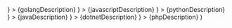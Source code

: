   <CardGroup cols={3}>
    <Card
      title="Go"
      href={golangUrl}
      icon={
        <svg width="40" height="40" viewBox="0 0 512 192" xmlns="http://www.w3.org/2000/svg">
          <path fill="#00ACD7" d="m292.533 13.295l1.124.75c13.212 8.725 22.685 20.691 28.917 35.15c1.496 2.243.499 3.49-2.493 4.237l-5.063 1.296c-11.447 2.949-20.53 5.429-31.827 8.378l-6.443 1.678c-2.32.574-2.96.333-5.428-2.477l-.348-.399c-3.519-3.988-6.155-6.652-10.817-9.03l-.899-.443c-15.705-7.727-30.911-5.484-45.12 3.74c-16.952 10.968-25.677 27.172-25.428 47.364c.25 19.942 13.96 36.395 33.654 39.137c16.951 2.244 31.16-3.739 42.378-16.452c2.244-2.743 4.238-5.734 6.73-9.224h-48.11c-5.235 0-6.481-3.24-4.736-7.478l.864-2.035c3.204-7.454 8.173-18.168 11.4-24.294l.704-1.319c.862-1.494 2.612-3.513 5.977-3.513h80.224c3.603-11.415 9.449-22.201 17.246-32.407c18.198-23.931 40.135-36.396 69.8-41.63c25.427-4.488 49.359-1.995 71.046 12.713c19.694 13.461 31.909 31.66 35.15 55.59c4.237 33.654-5.485 61.075-28.668 84.508c-16.453 16.702-36.645 27.172-59.829 31.908c-6.73 1.247-13.461 1.496-19.942 2.244c-22.685-.499-43.376-6.98-60.826-21.937c-12.273-10.61-20.727-23.648-24.928-38.828a104.937 104.937 0 0 1-10.47 16.89c-17.949 23.683-41.381 38.39-71.046 42.38c-24.43 3.24-47.115-1.497-67.058-16.454c-18.447-13.96-28.917-32.407-31.66-55.34c-3.24-27.173 4.737-51.603 21.19-73.041c17.7-23.184 41.132-37.891 69.8-43.126c22.999-4.16 45.037-1.595 64.936 11.464ZM411.12 49.017l-.798.178c-23.183 5.235-38.14 19.942-43.624 43.375c-4.488 19.444 4.985 39.138 22.934 47.115c13.71 5.983 27.421 5.235 40.633-1.496c19.694-10.22 30.413-26.175 31.66-47.613c-.25-3.24-.25-5.734-.749-8.227c-4.436-24.401-26.664-38.324-50.056-33.332ZM116.416 94.564c.997 0 1.496.748 1.496 1.745l-.499 5.983c0 .997-.997 1.745-1.745 1.745l-54.344-.249c-.997 0-1.246-.748-.748-1.496l3.49-6.232c.499-.748 1.496-1.496 2.493-1.496h49.857ZM121.9 71.63c.997 0 1.496.748 1.247 1.496l-1.995 5.983c-.249.997-1.246 1.495-2.243 1.495l-117.912.25c-.997 0-1.246-.499-.748-1.247l5.235-6.73c.499-.748 1.745-1.247 2.742-1.247H121.9Zm12.963-22.934c.997 0 1.246.748.748 1.496l-4.238 6.481c-.499.748-1.745 1.496-2.493 1.496l-90.24-.25c-.998 0-1.247-.498-.749-1.246l5.235-6.73c.499-.748 1.745-1.247 2.742-1.247h88.995Z" />
        </svg>
      }
    >
      {golangDescription}
    </Card>
    <Card
      title="Javascript"
      href={javascriptUrl}
      icon={
        <svg width="35" height="35" viewBox="0 0 512 512" xmlns="http://www.w3.org/2000/svg">
          <rect width="512" height="512" fill="#f7df1e" rx="15%" />
          <path fill="#000000" d="M324 370c10 17 24 29 47 29 20 0 33-10 33-24 0-16-13-22-35-32l-12-5c-35-15-58-33-58-72 0-36 27-64 70-64 31 0 53 11 68 39l-37 24c-8-15-17-21-31-21s-23 9-23 21c0 14 9 20 30 29l12 5c41 18 64 35 64 76 0 43-34 67-80 67-45 0-74-21-88-49zm-170 4c8 13 14 25 31 25 16 0 26-6 26-30V203h48v164c0 50-29 72-72 72-39 0-61-20-72-44z" />
        </svg>
      }
    >
      {javascriptDescription}
    </Card>
    <Card
      title="Python"
      href={pythonUrl}
      icon={
        <svg width="35" height="35" viewBox="0 0 256 255" xmlns="http://www.w3.org/2000/svg">
          <defs>
            <linearGradient id="logosPython0" x1="12.959%" x2="79.639%" y1="12.039%" y2="78.201%">
              <stop offset="0%" stopColor="#387EB8" />
              <stop offset="100%" stopColor="#366994" />
            </linearGradient>
            <linearGradient id="logosPython1" x1="19.128%" x2="90.742%" y1="20.579%" y2="88.429%">
              <stop offset="0%" stopColor="#FFE052" />
              <stop offset="100%" stopColor="#FFC331" />
            </linearGradient>
          </defs>
          <path fill="url(#logosPython0)" d="M126.916.072c-64.832 0-60.784 28.115-60.784 28.115l.072 29.128h61.868v8.745H41.631S.145 61.355.145 126.77c0 65.417 36.21 63.097 36.21 63.097h21.61v-30.356s-1.165-36.21 35.632-36.21h61.362s34.475.557 34.475-33.319V33.97S194.67.072 126.916.072ZM92.802 19.66a11.12 11.12 0 0 1 11.13 11.13a11.12 11.12 0 0 1-11.13 11.13a11.12 11.12 0 0 1-11.13-11.13a11.12 11.12 0 0 1 11.13-11.13Z" />
          <path fill="url(#logosPython1)" d="M128.757 254.126c64.832 0 60.784-28.115 60.784-28.115l-.072-29.127H127.6v-8.745h86.441s41.486 4.705 41.486-60.712c0-65.416-36.21-63.096-36.21-63.096h-21.61v30.355s1.165 36.21-35.632 36.21h-61.362s-34.475-.557-34.475 33.32v56.013s-5.235 33.897 62.518 33.897Zm34.114-19.586a11.12 11.12 0 0 1-11.13-11.13a11.12 11.12 0 0 1 11.13-11.131a11.12 11.12 0 0 1 11.13 11.13a11.12 11.12 0 0 1-11.13 11.13Z" />
        </svg>
      }
    >
      {pythonDescription}
    </Card>
    <Card
      title="Java"
      href={javaUrl}
      icon={
        <svg width="35" height="35" viewBox="0 0 256 346" xmlns="http://www.w3.org/2000/svg">
          <path fill="#5382A1" d="M82.554 267.473s-13.198 7.675 9.393 10.272c27.369 3.122 41.356 2.675 71.517-3.034c0 0 7.93 4.972 19.003 9.279c-67.611 28.977-153.019-1.679-99.913-16.517m-8.262-37.814s-14.803 10.958 7.805 13.296c29.236 3.016 52.324 3.263 92.276-4.43c0 0 5.526 5.602 14.215 8.666c-81.747 23.904-172.798 1.885-114.296-17.532" />
          <path fill="#E76F00" d="M143.942 165.515c16.66 19.18-4.377 36.44-4.377 36.44s42.301-21.837 22.874-49.183c-18.144-25.5-32.059-38.172 43.268-81.858c0 0-118.238 29.53-61.765 94.6" />
          <path fill="#5382A1" d="M233.364 295.442s9.767 8.047-10.757 14.273c-39.026 11.823-162.432 15.393-196.714.471c-12.323-5.36 10.787-12.8 18.056-14.362c7.581-1.644 11.914-1.337 11.914-1.337c-13.705-9.655-88.583 18.957-38.034 27.15c137.853 22.356 251.292-10.066 215.535-26.195M88.9 190.48s-62.771 14.91-22.228 20.323c17.118 2.292 51.243 1.774 83.03-.89c25.978-2.19 52.063-6.85 52.063-6.85s-9.16 3.923-15.787 8.448c-63.744 16.765-186.886 8.966-151.435-8.183c29.981-14.492 54.358-12.848 54.358-12.848m112.605 62.942c64.8-33.672 34.839-66.03 13.927-61.67c-5.126 1.066-7.411 1.99-7.411 1.99s1.903-2.98 5.537-4.27c41.37-14.545 73.187 42.897-13.355 65.647c0 .001 1.003-.895 1.302-1.697" />
          <path fill="#E76F00" d="M162.439.371s35.887 35.9-34.037 91.101c-56.071 44.282-12.786 69.53-.023 98.377c-32.73-29.53-56.75-55.526-40.635-79.72C111.395 74.612 176.918 57.393 162.439.37" />
          <path fill="#5382A1" d="M95.268 344.665c62.199 3.982 157.712-2.209 159.974-31.64c0 0-4.348 11.158-51.404 20.018c-53.088 9.99-118.564 8.824-157.399 2.421c.001 0 7.95 6.58 48.83 9.201" />
        </svg>
      }
    >
      {javaDescription}
    </Card>
    <Card
      title=".NET"
      href={dotnetUrl}
      icon={
        <svg width="50" height="50" viewBox="0 0 128 128" xmlns="http://www.w3.org/2000/svg">
          <linearGradient id="deviconDotNet0" x1="61.631" x2="62.022" y1="563.347" y2="563.347" gradientTransform="matrix(0 149.735 149.735 0 -84296.266 -9188.014)" gradientUnits="userSpaceOnUse">
            <stop offset="0" stopColor="#0994DC" />
            <stop offset=".35" stopColor="#66CEF5" />
            <stop offset=".35" stopColor="#66CEF5" />
            <stop offset=".846" stopColor="#127BCA" />
            <stop offset=".846" stopColor="#127BCA" />
            <stop offset="1" stopColor="#127BCA" />
          </linearGradient>
          <path fill="url(#deviconDotNet0)" d="M45.288 49.559c4.417 13.507 6.09 37.601 19.006 37.601c.982 0 1.977-.096 2.974-.286c-11.74-2.737-13.132-26.569-20.297-38.912a61.601 61.601 0 0 0-1.683 1.597" />
          <linearGradient id="deviconDotNet1" x1="61.705" x2="62.095" y1="563.34" y2="563.34" gradientTransform="matrix(0 153.551 153.551 0 -86442.719 -9435.969)" gradientUnits="userSpaceOnUse">
            <stop offset="0" stopColor="#0E76BC" />
            <stop offset=".36" stopColor="#36AEE8" />
            <stop offset=".36" stopColor="#36AEE8" />
            <stop offset=".846" stopColor="#00ADEF" />
            <stop offset=".846" stopColor="#00ADEF" />
            <stop offset="1" stopColor="#00ADEF" />
          </linearGradient>
          <path fill="url(#deviconDotNet1)" d="M46.971 47.962c7.165 12.342 8.557 36.174 20.297 38.912a18.621 18.621 0 0 0 2.773-.749C59.502 80.961 56.59 57.819 48.453 46.678c-.492.41-.987.839-1.482 1.284" />
          <path fill="#14559A" d="M57.294 40.623c-.98 0-1.977.096-2.977.286c-2.612.493-5.268 1.618-7.944 3.321c.73.722 1.427 1.547 2.081 2.448c2.723-2.259 5.427-3.928 8.12-4.932a18.177 18.177 0 0 1 3.029-.842a9.393 9.393 0 0 0-2.309-.281" />
          <linearGradient id="deviconDotNet2" x1="67.486" x2="67.876" y1="564.985" y2="564.985" gradientTransform="matrix(0 -122.178 -122.178 0 69099.289 8331.043)" gradientUnits="userSpaceOnUse">
            <stop offset="0" stopColor="#1C63B7" />
            <stop offset=".5" stopColor="#33BDF2" />
            <stop offset="1" stopColor="#33BDF2" stopOpacity=".42" />
          </linearGradient>
          <path fill="url(#deviconDotNet2)" d="M78.268 81.366a47.16 47.16 0 0 0 3.24-2.84c-4.488-13.443-6.095-37.883-19.101-37.883c-.93 0-1.868.087-2.804.26C71.45 43.85 72.968 69.625 78.268 81.366" />
          <path fill="#3092C4" d="M59.604 40.904a9.355 9.355 0 0 0-2.311-.282l5.114.019c-.929 0-1.867.086-2.803.263" />
          <path fill="#1969BC" d="M78.04 84.221a19.441 19.441 0 0 1-1.466-1.584c-2.188 1.549-4.368 2.724-6.533 3.489c.771.376 1.578.656 2.436.829c.664.136 1.353.206 2.075.206c2.431 0 4.353-.288 5.987-1.072c-.9-.488-1.726-1.118-2.499-1.868" />
          <linearGradient id="deviconDotNet3" x1="61.852" x2="62.243" y1="563.281" y2="563.281" gradientTransform="matrix(0 159.425 159.425 0 -89733.742 -9828.116)" gradientUnits="userSpaceOnUse">
            <stop offset="0" stopColor="#166AB8" />
            <stop offset=".4" stopColor="#36AEE8" />
            <stop offset=".4" stopColor="#36AEE8" />
            <stop offset=".846" stopColor="#0798DD" />
            <stop offset=".846" stopColor="#0798DD" />
            <stop offset="1" stopColor="#0798DD" />
          </linearGradient>
          <path fill="url(#deviconDotNet3)" d="M56.573 41.748c10.611 5.55 11.534 30.684 20.001 40.889c.568-.4 1.13-.824 1.691-1.271c-5.3-11.741-6.815-37.519-18.66-40.463c-1.011.189-2.02.469-3.032.845" />
          <linearGradient id="deviconDotNet4" x1="61.975" x2="62.366" y1="563.367" y2="563.367" gradientTransform="matrix(0 169.528 169.528 0 -95443.742 -10473.372)" gradientUnits="userSpaceOnUse">
            <stop offset="0" stopColor="#124379" />
            <stop offset=".39" stopColor="#1487CB" />
            <stop offset=".39" stopColor="#1487CB" />
            <stop offset=".78" stopColor="#165197" />
            <stop offset=".78" stopColor="#165197" />
            <stop offset="1" stopColor="#165197" />
          </linearGradient>
          <path fill="url(#deviconDotNet4)" d="M48.453 46.678c8.137 11.141 11.049 34.284 21.588 39.448c2.166-.765 4.346-1.939 6.533-3.489c-8.467-10.205-9.39-35.338-20.001-40.889c-2.693 1.002-5.397 2.671-8.12 4.93" />
          <linearGradient id="deviconDotNet5" x1="1006.454" x2="1008.771" y1="-1412.08" y2="-1412.08" gradientTransform="matrix(4.038 0 0 -4.038 -4028.633 -5649.283)" gradientUnits="userSpaceOnUse">
            <stop offset="0" stopColor="#33BDF2" stopOpacity=".698" />
            <stop offset="1" stopColor="#1DACD8" />
          </linearGradient>
          <path fill="url(#deviconDotNet5)" d="M40.083 49.234c-1.275 2.883-2.578 6.674-4.152 11.621c3.131-4.413 6.253-8.214 9.357-11.295a33.873 33.873 0 0 0-1.382-3.606a46.113 46.113 0 0 0-3.823 3.28" />
          <path fill="#2B74B1" d="M45.037 45.121c-.374.268-.751.542-1.13.832c.495 1.08.953 2.292 1.38 3.607a66.502 66.502 0 0 1 1.684-1.597a22.346 22.346 0 0 0-1.934-2.842" />
          <path fill="#125A9E" d="M46.373 44.229c-.445.282-.888.58-1.337.891c.695.855 1.333 1.81 1.936 2.844c.495-.448.989-.879 1.482-1.287c-.654-.9-1.35-1.726-2.081-2.448" />
          <linearGradient id="deviconDotNet6" x1="67.564" x2="67.954" y1="565.48" y2="565.48" gradientTransform="matrix(0 -119.018 -119.018 0 67408.578 8125.832)" gradientUnits="userSpaceOnUse">
            <stop offset="0" stopColor="#136AB4" />
            <stop offset=".6" stopColor="#59CAF5" stopOpacity=".549" />
            <stop offset="1" stopColor="#59CAF5" stopOpacity=".235" />
          </linearGradient>
          <path fill="url(#deviconDotNet6)" d="M118.751 39.594c-6.001 23.144-18.536 41.734-29.044 46.42h-.021l-.567.243l-.069.027l-.161.062l-.072.03l-.263.093l-.108.038l-.131.043l-.126.044l-.112.038l-.224.068l-.096.025l-.151.041l-.103.028l-.165.043l-.201.044c.475.175.97.264 1.503.264c9.965 0 20.013-17.858 36.638-47.556h-6.528l.001.005z" />
          <linearGradient id="deviconDotNet7" x1="998.231" x2="1006.826" y1="-1414.829" y2="-1414.829" gradientTransform="matrix(4.038 0 0 -4.038 -4028.633 -5649.283)" gradientUnits="userSpaceOnUse">
            <stop offset="0" stopColor="#05A1E6" stopOpacity=".247" />
            <stop offset="1" stopColor="#05A1E6" />
          </linearGradient>
          <path fill="url(#deviconDotNet7)" d="m33.766 41.563l.019-.016l.023-.015h.013l.161-.062l.032-.016l.042-.017l.173-.062h.009l.383-.134l.057-.015l.164-.049l.075-.024l.165-.049l.063-.017l.548-.142l.075-.017l.16-.031l.078-.024l.161-.03h.038l.333-.062h.066l.154-.027l.087-.015l.147-.022l.081-.016l.358-.032a11.467 11.467 0 0 0-1.061-.054c-11.223 0-26.685 20.822-33.649 47.788h1.343a390.312 390.312 0 0 0 6.062-11.266c4.879-19.1 14.814-32.126 23.64-35.577" />
          <path fill="#0D82CA" d="M40.083 49.234a46.488 46.488 0 0 1 3.823-3.281a17.961 17.961 0 0 0-.911-1.761c-1.026 1.246-1.964 2.89-2.912 5.042" />
          <path fill="#0D82CA" d="M41.005 41.72c.733.614 1.39 1.46 1.99 2.473c.189-.232.381-.447.58-.649a11.263 11.263 0 0 0-2.712-1.897l.12.057l.022.016" />
          <linearGradient id="deviconDotNet8" x1="67.491" x2="67.881" y1="564.359" y2="564.359" gradientTransform="matrix(0 -121.865 -121.865 0 68797.742 8310.488)" gradientUnits="userSpaceOnUse">
            <stop offset="0" stopColor="#318ED5" />
            <stop offset="1" stopColor="#38A7E4" />
          </linearGradient>
          <path fill="url(#deviconDotNet8)" d="M10.127 77.138c10.233-19.719 15.081-32.199 23.64-35.577c-8.825 3.454-18.762 16.479-23.64 35.577" />
          <path fill="#127BCA" d="M43.574 43.544c-.199.204-.389.417-.58.649c.322.538.621 1.124.913 1.76c.378-.29.756-.563 1.129-.832a15.351 15.351 0 0 0-1.462-1.577" />
          <linearGradient id="deviconDotNet9" x1="67.593" x2="67.984" y1="564.41" y2="564.41" gradientTransform="matrix(0 -118.46 -118.46 0 66884.703 8093.017)" gradientUnits="userSpaceOnUse">
            <stop offset="0" stopColor="#05A1E6" />
            <stop offset="1" stopColor="#05A1E6" stopOpacity=".549" />
          </linearGradient>
          <path fill="url(#deviconDotNet9)" d="m14.773 88.315l-.186.022h-.035l-.158.016h-.026l-.376.025h-.039c10.356-.29 15.091-5.475 17.44-12.997c1.785-5.701 3.252-10.505 4.537-14.535c-4.338 6.106-8.696 13.384-13.077 21.539c-2.112 3.93-5.325 5.572-8.08 5.922" />
          <linearGradient id="deviconDotNeta" x1="68.291" x2="68.682" y1="564.525" y2="564.525" gradientTransform="matrix(0 -100.1 -100.1 0 56536.551 6924.301)" gradientUnits="userSpaceOnUse">
            <stop offset="0" stopColor="#1959A6" />
            <stop offset=".5" stopColor="#05A1E6" />
            <stop offset=".5" stopColor="#05A1E6" />
            <stop offset=".918" stopColor="#7EC5EA" />
            <stop offset="1" stopColor="#7EC5EA" />
          </linearGradient>
          <path fill="url(#deviconDotNeta)" d="M14.773 88.311c2.755-.351 5.968-1.991 8.08-5.923c4.381-8.151 8.741-15.431 13.075-21.538c1.577-4.949 2.878-8.737 4.154-11.621c-8.639 8.223-17.311 21.896-25.31 39.077" />
          <path fill="#05A1E6" d="M10.127 77.139a388.004 388.004 0 0 1-6.063 11.266h3.904a95.502 95.502 0 0 1 2.158-11.264" />
          <linearGradient id="deviconDotNetb" x1="67.892" x2="68.282" y1="563.82" y2="563.82" gradientTransform="scale(-110.211 110.211) rotate(-80 -301.688 322.91)" gradientUnits="userSpaceOnUse">
            <stop offset="0" stopColor="#165096" />
            <stop offset="1" stopColor="#0D82CA" />
          </linearGradient>
          <path fill="url(#deviconDotNetb)" d="m37.073 40.709l-.083.016l-.146.021l-.086.015l-.154.027l-.066.016l-.333.058h-.038l-.162.032l-.081.022l-.157.031l-.074.018l-.549.142l-.063.018l-.166.049l-.075.021l-.163.049l-.06.016l-.381.134l-.173.06l-.072.03l-.161.06l-.054.026c-8.558 3.377-13.406 15.857-23.639 35.576A94.655 94.655 0 0 0 7.979 88.41h.547l3.755-.016h1.723l.375-.025h.024l.158-.016h.037l.186-.022c8-17.182 16.672-30.854 25.31-39.077c.95-2.152 1.887-3.796 2.911-5.04c-.6-1.013-1.256-1.861-1.988-2.476l-.021-.016l-.122-.059l-.121-.061l-.117-.057l-.139-.058l-.108-.047l-.227-.095l-.097-.036l-.169-.068l-.091-.03l-.235-.081h-.019l-.272-.077l-.061-.019l-.229-.064l-.053-.015a7.851 7.851 0 0 0-.569-.125l-.059-.016l-.247-.04l-.049-.015l-.292-.039h-.051l-.226-.025l-.358.033" />
          <linearGradient id="deviconDotNetc" x1="70.847" x2="71.237" y1="566.882" y2="566.882" gradientTransform="matrix(0 -56.721 -56.721 0 32252.127 4080.282)" gradientUnits="userSpaceOnUse">
            <stop offset="0" stopColor="#05A1E6" />
            <stop offset=".874" stopColor="#0495D6" />
            <stop offset="1" stopColor="#0495D6" />
          </linearGradient>
          <path fill="url(#deviconDotNetc)" d="M95.311 52.407c-1.97 6.307-3.563 11.51-4.952 15.791c5.403-7.435 10.725-16.787 15.792-27.579c-5.913 1.857-9.065 6.107-10.84 11.788" />
          <linearGradient id="deviconDotNetd" x1="61.634" x2="62.024" y1="562.213" y2="562.213" gradientTransform="scale(-132.813 132.813) rotate(80 365.248 244.034)" gradientUnits="userSpaceOnUse">
            <stop offset="0" stopColor="#38A7E4" stopOpacity=".329" />
            <stop offset=".962" stopColor="#0E88D3" />
            <stop offset=".962" stopColor="#0E88D3" />
            <stop offset="1" stopColor="#0E88D3" />
          </linearGradient>
          <path fill="url(#deviconDotNetd)" d="M90.53 85.621c-.275.14-.552.273-.823.394c10.508-4.687 23.044-23.277 29.044-46.421h-1.216c-13.788 24.631-18.222 41.12-27.005 46.027" />
          <path fill="#079AE1" d="M83.668 83.552c2.287-2.791 4.148-7.535 6.691-15.354c-2.933 4.029-5.885 7.492-8.84 10.316l-.015.025c.645 1.931 1.352 3.636 2.158 5.012" />
          <path fill="#1969BC" d="M83.668 83.552c-.778.95-1.603 1.673-2.519 2.209c-.2.117-.404.227-.61.327a8.839 8.839 0 0 0 3.206 1.011l.524.046h.031l.252.016h.855l.097-.016l.189-.016h.092l.205-.022h.017l.063-.015l.219-.034h.064l.246-.041h.04l.491-.104c-1.357-.496-2.492-1.667-3.469-3.334" />
          <path fill="#1E5CB3" d="M64.295 87.161c.982 0 1.976-.096 2.973-.288a18.309 18.309 0 0 0 2.773-.747c.771.376 1.579.656 2.435.831c.664.135 1.354.205 2.077.205H64.295zm10.258 0c2.429 0 4.353-.288 5.986-1.073a8.84 8.84 0 0 0 3.206 1.012l.524.045h.031l.252.016h.302h-10.301z" />
          <path fill="#1D60B5" d="M84.854 87.161h.561l.097-.016l.191-.016h.092l.204-.022h.017l.062-.016l.219-.033l.067-.015l.247-.04h.039l.491-.104c.475.175.97.264 1.503.264l-3.788.016l-.002-.018z" />
          <path fill="#175FAB" d="M81.511 78.54v-.016a47.16 47.16 0 0 1-3.24 2.84a36.81 36.81 0 0 1-1.693 1.271c.476.568.959 1.1 1.468 1.585c.772.749 1.597 1.38 2.498 1.867c.205-.101.41-.211.609-.327c.918-.536 1.741-1.26 2.52-2.209c-.806-1.376-1.513-3.082-2.157-5.012" />
          <linearGradient id="deviconDotNete" x1="61.149" x2="61.539" y1="562.654" y2="562.654" gradientTransform="matrix(0 123.742 123.742 0 -69523.625 -7527.189)" gradientUnits="userSpaceOnUse">
            <stop offset="0" stopColor="#168CD4" />
            <stop offset=".5" stopColor="#1C87CC" />
            <stop offset="1" stopColor="#154B8D" />
          </linearGradient>
          <path fill="url(#deviconDotNete)" d="M113.685 39.594h-6.121l-.97.047l-.451.966c-5.068 10.793-10.388 20.145-15.791 27.58c-2.54 7.818-4.404 12.563-6.69 15.353c.977 1.668 2.114 2.84 3.466 3.337l.106-.023h.022l.075-.016l.17-.042l.101-.029l.151-.039l.094-.027l.226-.068l.112-.038l.126-.046l.13-.041l.106-.04l.264-.093l.073-.027l.162-.063l.068-.025l.568-.243h.02c.271-.119.547-.254.821-.394c8.785-4.908 13.22-21.396 27.008-46.026h-3.851l.005-.003z" />
          <path fill="#7DCBEC" d="m37.433 40.677l.063.016l.16.017h.054l.292.038l.049.016l.246.041l.062.015l.567.126l.052.016l.228.064l.063.019l.271.077l.021.016l.237.081l.09.029l.17.069l.096.034l.226.094l.11.047l.136.059l.12.057l.119.062c.979.48 1.879 1.121 2.713 1.898c.308-.323.628-.613.962-.874c-1.823-1.293-3.89-2.03-6.271-2.03c-.276 0-.552.016-.832.037" />
          <path fill="#5EC5ED" d="M43.574 43.544c.511.475 1 1.005 1.462 1.577c.448-.311.892-.611 1.337-.891a14.13 14.13 0 0 0-1.839-1.56c-.333.26-.652.552-.96.874" />
          <g transform="matrix(5.048 0 0 -5.048 -9064.26 2270.61)">
            <linearGradient id="deviconDotNetf" x1="1806.96" x2="1807.35" y1="336.158" y2="336.158" gradientTransform="scale(30.857 -30.857) rotate(22.527 1812.675 -4228.953)" gradientUnits="userSpaceOnUse">
              <stop offset="0" stopColor="#97D6EE" />
              <stop offset=".703" stopColor="#55C1EA" />
              <stop offset="1" stopColor="#55C1EA" />
            </linearGradient>
            <path fill="url(#deviconDotNetf)" d="m1802.977 441.733l.165.007c.472 0 .881-.146 1.242-.402c.381.301.842.406 1.482.406h-3.099l.21-.011" />
          </g>
          <g transform="matrix(5.048 0 0 -5.048 -9064.26 2270.61)">
            <linearGradient id="deviconDotNetg" x1="1808.848" x2="1809.238" y1="335.171" y2="335.171" gradientTransform="scale(24.717 -24.717) rotate(-24.385 124.122 4175.416)" gradientUnits="userSpaceOnUse">
              <stop offset="0" stopColor="#7ACCEC" />
              <stop offset="1" stopColor="#3FB7ED" />
            </linearGradient>
            <path fill="url(#deviconDotNetg)" d="M1805.866 441.744c-.64 0-1.1-.105-1.482-.406c.126-.089.248-.193.364-.309c.531.337 1.056.561 1.574.658c.198.037.395.056.589.056h-1.045v.001z" />
          </g>
          <linearGradient id="deviconDotNeth" x1="61.049" x2="61.439" y1="562.706" y2="562.706" gradientTransform="matrix(0 121.032 121.032 0 -68011.711 -7346.748)" gradientUnits="userSpaceOnUse">
            <stop offset="0" stopColor="#1DA7E7" />
            <stop offset="1" stopColor="#37ABE7" stopOpacity="0" />
          </linearGradient>
          <path fill="url(#deviconDotNeth)" d="M90.359 68.202c1.391-4.284 2.98-9.485 4.954-15.794c1.777-5.684 4.925-9.934 10.835-11.788l.456-.966c-9.636.577-14.14 5.479-16.405 12.738c-3.964 12.673-6.365 20.888-8.677 26.123c2.952-2.823 5.904-6.288 8.837-10.313" />
        </svg>
      }
    >
      {dotnetDescription}
    </Card>
    <Card
      title="PHP"
      href={phpUrl}
      icon={
        <svg width="50px" height="50px" viewBox="0 0 32 32" xmlns="http://www.w3.org/2000/svg">
          <defs>
            <radialGradient id="a" cx="-16.114" cy="20.532" r="18.384" gradientTransform="translate(26.52 -9.307)"
              gradientUnits="userSpaceOnUse">
              <stop offset="0" stop-color="#ffffff" />
              <stop offset="0.5" stop-color="#4c6b96" />
              <stop offset="1" stop-color="#231f20" />
            </radialGradient>
          </defs>
          <title>file_type_php</title>
          <ellipse cx="16" cy="16" rx="14" ry="7.365" fill="url(#a)" />
          <ellipse cx="16" cy="16" rx="13.453" ry="6.818" fill="#6280b6" />
          <path
            d="M18.725,18.2l.667-3.434a1.752,1.752,0,0,0-.372-1.719,2.929,2.929,0,0,0-2-.525H15.867l.331-1.7a.219.219,0,0,0-.215-.26h-1.6a.219.219,0,0,0-.215.177l-.709,3.646a2.051,2.051,0,0,0-.477-1.054,2.783,2.783,0,0,0-2.2-.807H7.7a.219.219,0,0,0-.215.177l-1.434,7.38a.219.219,0,0,0,.215.26H7.869a.219.219,0,0,0,.215-.177l.347-1.785h1.2a5.167,5.167,0,0,0,1.568-.2,3.068,3.068,0,0,0,1.15-.689,3.538,3.538,0,0,0,.68-.844l-.287,1.475a.219.219,0,0,0,.215.26h1.6a.219.219,0,0,0,.215-.177l.787-4.051h1.094c.466,0,.6.093.64.133s.1.165.025.569l-.635,3.265a.219.219,0,0,0,.215.26h1.62A.219.219,0,0,0,18.725,18.2ZM11.33,15.366a1.749,1.749,0,0,1-.561,1.092,2.171,2.171,0,0,1-1.315.321H8.742l.515-2.651h.921c.677,0,.949.145,1.059.266A1.181,1.181,0,0,1,11.33,15.366Z"
            fill="#fff" />
          <path
            d="M25.546,13.332a2.783,2.783,0,0,0-2.2-.807H20.255a.219.219,0,0,0-.215.177l-1.434,7.38a.219.219,0,0,0,.215.26h1.608a.219.219,0,0,0,.215-.177l.347-1.785h1.2a5.167,5.167,0,0,0,1.568-.2,3.068,3.068,0,0,0,1.15-.689,3.425,3.425,0,0,0,1.076-1.927A2.512,2.512,0,0,0,25.546,13.332Zm-1.667,2.034a1.749,1.749,0,0,1-.561,1.092A2.171,2.171,0,0,1,22,16.778H21.29l.515-2.651h.921c.677,0,.949.145,1.059.266A1.181,1.181,0,0,1,23.879,15.366Z"
            fill="#fff" />
          <path
            d="M10.178,13.908a1.645,1.645,0,0,1,1.221.338,1.34,1.34,0,0,1,.145,1.161,1.945,1.945,0,0,1-.642,1.223A2.361,2.361,0,0,1,9.454,17H8.476l.6-3.089ZM6.261,20.124H7.869l.381-1.962H9.627a4.931,4.931,0,0,0,1.5-.191,2.84,2.84,0,0,0,1.07-.642,3.207,3.207,0,0,0,1.01-1.808,2.3,2.3,0,0,0-.385-2.044,2.568,2.568,0,0,0-2.035-.732H7.7Z"
            fill="#000004" />
          <path
            d="M14.387,10.782h1.6L15.6,12.744h1.421a2.767,2.767,0,0,1,1.85.468,1.548,1.548,0,0,1,.305,1.516l-.667,3.434H16.89l.635-3.265a.886.886,0,0,0-.08-.76,1.121,1.121,0,0,0-.8-.2H15.37l-.822,4.228h-1.6Z"
            fill="#000004" />
          <path
            d="M22.727,13.908a1.645,1.645,0,0,1,1.221.338,1.34,1.34,0,0,1,.145,1.161,1.945,1.945,0,0,1-.642,1.223A2.361,2.361,0,0,1,22,17h-.978l.6-3.089ZM18.81,20.124h1.608l.381-1.962h1.377a4.931,4.931,0,0,0,1.5-.191,2.84,2.84,0,0,0,1.07-.642,3.207,3.207,0,0,0,1.01-1.808,2.3,2.3,0,0,0-.385-2.044,2.568,2.568,0,0,0-2.035-.732H20.244Z"
            fill="#000004" />
        </svg>
      }
    >
      {phpDescription}
    </Card>
  </CardGroup>
)
